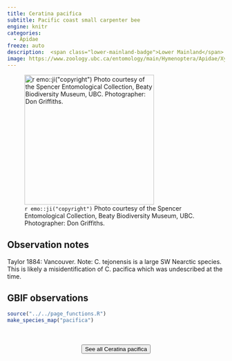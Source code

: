 ```yaml
---
title: Ceratina pacifica
subtitle: Pacific coast small carpenter bee
engine: knitr
categories:
  - Apidae
freeze: auto
description:  <span class="lower-mainland-badge">Lower Mainland</span>
image: https://www.zoology.ubc.ca/entomology/main/Hymenoptera/Apidae/Xylocopinae/Ceratina%20pacifica%20(3lateral).jpg
---
```

![`r emo::ji("copyright")` Photo courtesy of the Spencer Entomological Collection, Beaty Biodiversity Museum, UBC. Photographer: Don Griffiths.](https://www.zoology.ubc.ca/entomology/main/Hymenoptera/Apidae/Xylocopinae/Ceratina%20pacifica%20(3lateral).jpg){height=300}

## Observation notes  
Taylor 1884: <span class="hl-place-name">Vancouver</span>. Note: C. tejonensis is a large SW Nearctic species. This is likely a misidentification of C. pacifica which was undescribed at the time.

## GBIF observations  


```r
source("../../page_functions.R")
make_species_map("pacifica")
```
<br><br>
<center>


<a href="https://inaturalist.ca/observations?place_id=any&quality_grade=research&subview=map&taxon_id=361440"><button type="button" class="btn btn-secondary">See all Ceratina pacifica <i class="fa-solid fa-arrow-up-right-from-square"></i> </button></a>
</center>

